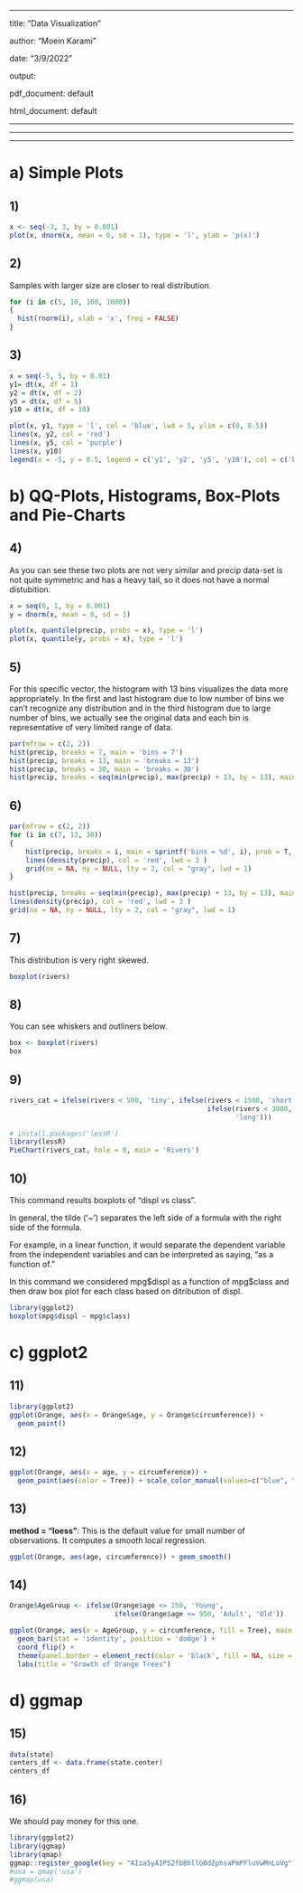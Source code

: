 ------------------------------------------------------------------------

title: "Data Visualization"

author: "Moein Karami"

date: "3/9/2022"

output:

pdf_document: default

html_document: default

------------------------------------------------------------------------

------------------------------------------------------------------------

------------------------------------------------------------------------

# a) Simple Plots

## 1)

```r
x <- seq(-3, 3, by = 0.001)
plot(x, dnorm(x, mean = 0, sd = 1), type = 'l', ylab = 'p(x)')
```

## 2)

Samples with larger size are closer to real distribution.

```r
for (i in c(5, 10, 100, 1000))
{  
  hist(rnorm(i), xlab = 'x', freq = FALSE)
}
```

## 3)

```r
x = seq(-5, 5, by = 0.01)
y1= dt(x, df = 1)
y2 = dt(x, df = 2)
y5 = dt(x, df = 5)
y10 = dt(x, df = 10)

plot(x, y1, type = 'l', col = 'blue', lwd = 5, ylim = c(0, 0.5))
lines(x, y2, col = 'red')
lines(x, y5, col = 'purple')
lines(x, y10)
legend(x = -5, y = 0.5, legend = c('y1', 'y2', 'y5', 'y10'), col = c('blue', 'red', 'purple', 'black'), ncol = 1, pch = c('l', 'l', 'l', 'l'))
```

# b) QQ-Plots, Histograms, Box-Plots and Pie-Charts

## 4)

As you can see these two plots are not very similar and precip data-set is not quite symmetric and has a heavy tail, so it does not have a normal distubition.

```r
x = seq(0, 1, by = 0.001)
y = dnorm(x, mean = 0, sd = 1)

plot(x, quantile(precip, probs = x), type = 'l')
plot(x, quantile(y, probs = x), type = 'l')
```

## 5)

For this specific vector, the histogram with 13 bins visualizes the data more appropriately. In the first and last histogram due to low number of bins we can't recognize any distribution and in the third histogram due to large number of bins, we actually see the original data and each bin is representative of very limited range of data.

```r
par(mfrow = c(2, 2))
hist(precip, breaks = 7, main = 'bins = 7')
hist(precip, breaks = 13, main = 'breaks = 13')
hist(precip, breaks = 30, main = 'breaks = 30')
hist(precip, breaks = seq(min(precip), max(precip) + 13, by = 13), main = 'breaks width = 13')
```

## 6)

```r
par(mfrow = c(2, 2))
for (i in c(7, 13, 30))
{
    hist(precip, breaks = i, main = sprintf('bins = %d', i), prob = T, col = 'light blue')
    lines(density(precip), col = 'red', lwd = 3 )
    grid(nx = NA, ny = NULL, lty = 2, col = "gray", lwd = 1)
}

hist(precip, breaks = seq(min(precip), max(precip) + 13, by = 13), main = 'breaks width = 13', prob = T, col = 'light blue')
lines(density(precip), col = 'red', lwd = 3 )
grid(nx = NA, ny = NULL, lty = 2, col = "gray", lwd = 1)
```

## 7)

This distribution is very right skewed.

```r
boxplot(rivers)
```

## 8)

You can see whiskers and outliners below.

```r
box <- boxplot(rivers)
box
```

## 9)

```r
rivers_cat = ifelse(rivers < 500, 'tiny', ifelse(rivers < 1500, 'short',
                                                 ifelse(rivers < 3000, 'medium',
                                                        'long')))

# install.packages('lessR')
library(lessR)
PieChart(rivers_cat, hole = 0, main = 'Rivers')
```

## 10)

This command results boxplots of "displ vs class".

In general, the tilde ('\~') separates the left side of a formula with the right side of the formula.

For example, in a linear function, it would separate the dependent variable from the independent variables and can be interpreted as saying, "as a function of."

In this command we considered mpg\$displ as a function of mpg\$class and then draw box plot for each class based on ditribution of displ.

```r
library(ggplot2)
boxplot(mpg$displ ~ mpg$class)
```

# c) ggplot2

## 11)

```r
library(ggplot2)
ggplot(Orange, aes(x = Orange$age, y = Orange$circumference)) +
  geom_point()
```

## 12)

```r
ggplot(Orange, aes(x = age, y = circumference)) +
  geom_point(aes(color = Tree)) + scale_color_manual(values=c("blue", "red", "green", "orange", "purple"))
```

## 13)

**method = "loess"**: This is the default value for small number of observations. It computes a smooth local regression.

```r
ggplot(Orange, aes(age, circumference)) + geom_smooth()
```

## 14)

```r
Orange$AgeGroup <- ifelse(Orange$age <= 250, 'Young',
                          ifelse(Orange$age <= 950, 'Adult', 'Old'))

ggplot(Orange, aes(x = AgeGroup, y = circumference, fill = Tree), main = 'Growth of Orange Trees') +
  geom_bar(stat = 'identity', position = 'dodge') +
  coord_flip() +
  theme(panel.border = element_rect(color = 'black', fill = NA, size = 1), plot.margin = unit(c(5, 20, 40, 20), "pt"), plot.title = element_text(hjust = 0, size = 16), plot.background = element_rect(fill = NA, color = "black", size = 2)) +
  labs(title = "Growth of Orange Trees")
```

# d) ggmap

## 15)

```r
data(state)
centers_df <- data.frame(state.center)
centers_df
```

## 16)

We should pay money for this one.

```r
library(ggplot2)
library(ggmap)
library(qmap)
ggmap::register_google(key = "AIzaSyAIPS2fbBhllG0dZphsaPmPFluVwMnLoVg")
#usa = qmap('usa')
#ggmap(usa)
```
